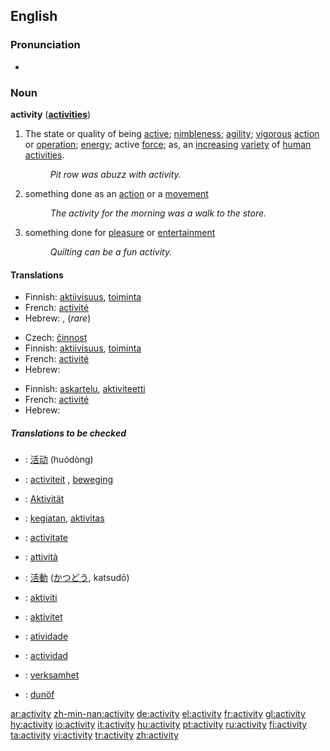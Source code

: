 ==English==

===Pronunciation===
*{{audio|en-us-activity.ogg|Audio (US)}}

===Noun===
{{WikiSaurus-link|activity}}
'''activity''' ('''[[activities]]''')

# The state or quality of being [[active]]; [[nimbleness]]; [[agility]]; [[vigorous]] [[action]] or [[operation]]; [[energy]]; active [[force]]; as, an [[increasing]] [[variety]] of [[human]] [[activities]].
#: ''Pit row was abuzz with activity.''
# something done as an [[action]] or a [[movement]]
#: ''The activity for the morning was a walk to the store.''
# something done for [[pleasure]] or [[entertainment]]
#: ''Quilting can be a fun activity.''

====Translations====
{{trans-top|The state or quality of being active; nimbleness; agility; vigorous action or operation; energy; active force}}
*Finnish: [[aktiivisuus]], [[toiminta]]
*French: [[activité]] {{f}}
*Hebrew: {{he-translation|פעילות|pe‘ilút}} {{f}}, {{he-translation|מעש|má`as}} {{m}} (''rare'')
{{trans-mid}}
{{trans-bottom}}

{{trans-top|something done as an action or a movement}}
*Czech: [[činnost]] {{f}}
*Finnish: [[aktiivisuus]], [[toiminta]]
*French: [[activité]] {{f}}
*Hebrew: {{he-translation|פעילות|pe‘ilút}} {{f}}
{{trans-mid}}
{{trans-bottom}}

{{trans-top|something done for pleasure or entertainment}}
*Finnish: [[askartelu]], [[aktiviteetti]]
*French: [[activité]] {{f}}
*Hebrew: {{he-translation|פעילות|pe‘ilút}} {{f}}
{{trans-mid}}
{{trans-bottom}}

=====Translations to be checked=====
{{checktrans}}
{{top}}
*{{ttbc|Chinese}}: [[活动]] (huódòng)
*{{ttbc|Dutch}}: [[activiteit]] {{f}}, [[beweging]] {{f}}
*{{ttbc|German}}: [[Aktivität]] {{f}}
*{{ttbc|Indonesian}}: [[giat|kegiatan]], [[aktivitas]]
*{{ttbc|Interlingua}}: [[activitate]]
*{{ttbc|Italian}}: [[attività]]
{{mid}}
*{{ttbc|Japanese}}: [[活動]] ([[かつどう]], katsudō)
*{{ttbc|Malay}}: [[aktiviti]]
*{{ttbc|Norwegian}}: [[aktivitet]]
*{{ttbc|Portuguese}}: [[atividade]]
*{{ttbc|Spanish}}: [[actividad]] {{f}}
*{{ttbc|Swedish}}: [[verksamhet]]
*{{ttbc|Volapük}}: [[dunöf]]
{{bottom}}

[[ar:activity]]
[[zh-min-nan:activity]]
[[de:activity]]
[[el:activity]]
[[fr:activity]]
[[gl:activity]]
[[hy:activity]]
[[io:activity]]
[[it:activity]]
[[hu:activity]]
[[pt:activity]]
[[ru:activity]]
[[fi:activity]]
[[ta:activity]]
[[vi:activity]]
[[tr:activity]]
[[zh:activity]]